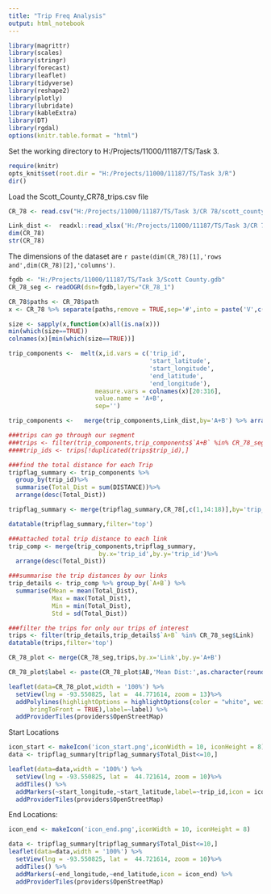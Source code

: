 ```yaml
---
title: "Trip Freq Analysis"
output: html_notebook
---
```


```r
library(magrittr)
library(scales)
library(stringr)
library(forecast)
library(leaflet)
library(tidyverse)
library(reshape2)
library(plotly)
library(lubridate)
library(kableExtra)
library(DT)
library(rgdal)
options(knitr.table.format = "html") 
```


Set the working directory to H:/Projects/11000/11187/TS/Task 3.

```r
require(knitr)
opts_knit$set(root.dir = "H:/Projects/11000/11187/TS/Task 3/R")
dir()
```


Load the Scott_County_CR78_trips.csv file

```r


CR_78 <- read.csv("H:/Projects/11000/11187/TS/Task 3/CR 78/scott_county_CR78_trips.csv",stringsAsFactors = FALSE)

Link_dist <-  readxl::read_xlsx('H:/Projects/11000/11187/TS/Task 3/CR 78/scott_county_CR78_trips.xlsx',sheet = 'LinkDistances')
dim(CR_78)
str(CR_78)
```

The dimensions of the  dataset are `r paste(dim(CR_78)[1],'rows and',dim(CR_78)[2],'columns')`.


```r

fgdb <- "H:/Projects/11000/11187/TS/Task 3/Scott County.gdb"
CR_78_seg <- readOGR(dsn=fgdb,layer="CR_78_1")

```


```r
CR_78$paths <- CR_78$path
x <- CR_78 %>% separate(paths,remove = TRUE,sep='#',into = paste('V',c(1:1000),sep = ''))

size <- sapply(x,function(x)all(is.na(x)))
min(which(size==TRUE))
colnames(x)[min(which(size==TRUE))]
```

```r
trip_components <-  melt(x,id.vars = c('trip_id',
                                       'start_latitude',
                                       'start_longitude',
                                       'end_latitude',
                                       'end_longitude'),
                        measure.vars = colnames(x)[20:316],
                        value.name = 'A+B',
                        sep='') 

trip_components <-   merge(trip_components,Link_dist,by='A+B') %>% arrange(trip_id)

###trips can go through our segment
###trips <- filter(trip_components,trip_components$`A+B` %in% CR_78_seg$Link)
####trip_ids <- trips[!duplicated(trips$trip_id),]

```

```r
###find the total distance for each Trip
tripflag_summary <- trip_components %>%
  group_by(trip_id)%>%
  summarise(Total_Dist = sum(DISTANCE))%>%
  arrange(desc(Total_Dist))

tripflag_summary <- merge(tripflag_summary,CR_78[,c(1,14:18)],by='trip_id')

datatable(tripflag_summary,filter='top')

```

```r
###attached total trip distance to each link
trip_comp <- merge(trip_components,tripflag_summary,
                         by.x='trip_id',by.y='trip_id')%>%
  arrange(desc(Total_Dist))

###summarise the trip distances by our links 
trip_details <- trip_comp %>% group_by(`A+B`) %>%
  summarise(Mean = mean(Total_Dist),
            Max = max(Total_Dist),
            Min = min(Total_Dist),
            Std = sd(Total_Dist))

###filter the trips for only our trips of interest
trips <- filter(trip_details,trip_details$`A+B` %in% CR_78_seg$Link)
datatable(trips,filter='top')
```



```r

CR_78_plot <- merge(CR_78_seg,trips,by.x='Link',by.y='A+B')

CR_78_plot$label <- paste(CR_78_plot$AB,'Mean Dist:',as.character(round(CR_78_plot$Mean,2)))

leaflet(data=CR_78_plot,width = '100%') %>%
  setView(lng = -93.550825, lat =  44.771614, zoom = 13)%>%
  addPolylines(highlightOptions = highlightOptions(color = "white", weight = 2,
      bringToFront = TRUE),label=~label) %>% 
  addProviderTiles(providers$OpenStreetMap)

```



Start Locations
```r
icon_start <- makeIcon('icon_start.png',iconWidth = 10, iconHeight = 8)
data <- tripflag_summary[tripflag_summary$Total_Dist<=10,]

leaflet(data=data,width = '100%') %>%
  setView(lng = -93.550825, lat =  44.721614, zoom = 10)%>%
  addTiles() %>% 
  addMarkers(~start_longitude,~start_latitude,label=~trip_id,icon = icon_start) %>%
  addProviderTiles(providers$OpenStreetMap)

```


End Locations:

```r
icon_end <- makeIcon('icon_end.png',iconWidth = 10, iconHeight = 8)

data <- tripflag_summary[tripflag_summary$Total_Dist<=10,]
leaflet(data=data,width = '100%') %>%
  setView(lng = -93.550825, lat =  44.721614, zoom = 10)%>%
  addTiles() %>% 
  addMarkers(~end_longitude,~end_latitude,icon = icon_end) %>%
  addProviderTiles(providers$OpenStreetMap)

```
